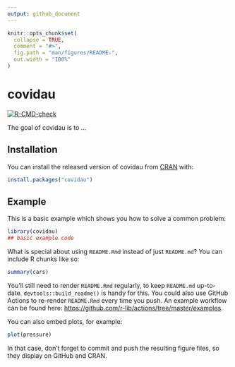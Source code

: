```yaml
---
output: github_document
---
```


<!-- README.md is generated from README.Rmd. Please edit that file -->

```r
knitr::opts_chunk$set(
  collapse = TRUE,
  comment = "#>",
  fig.path = "man/figures/README-",
  out.width = "100%"
)
```

# covidau

<!-- badges: start -->
[![R-CMD-check](https://github.com/bryceroney/covidau/workflows/R-CMD-check/badge.svg)](https://github.com/bryceroney/covidau/actions)
<!-- badges: end -->

The goal of covidau is to ...

## Installation

You can install the released version of covidau from [CRAN](https://CRAN.R-project.org) with:

``` r
install.packages("covidau")
```

## Example

This is a basic example which shows you how to solve a common problem:

```r
library(covidau)
## basic example code
```

What is special about using `README.Rmd` instead of just `README.md`? You can include R chunks like so:

```r
summary(cars)
```

You'll still need to render `README.Rmd` regularly, to keep `README.md` up-to-date. `devtools::build_readme()` is handy for this. You could also use GitHub Actions to re-render `README.Rmd` every time you push. An example workflow can be found here: <https://github.com/r-lib/actions/tree/master/examples>.

You can also embed plots, for example:

```r
plot(pressure)
```

In that case, don't forget to commit and push the resulting figure files, so they display on GitHub and CRAN.
